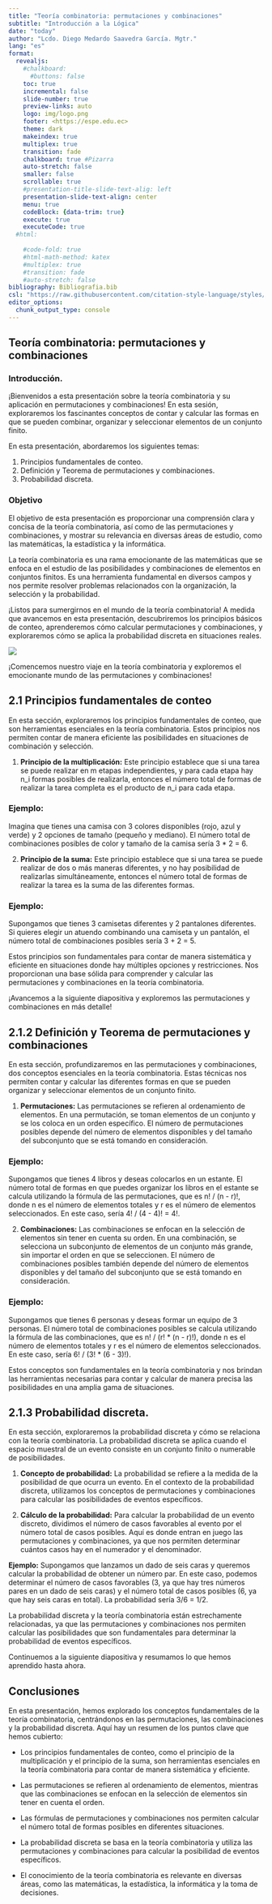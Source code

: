 ```yaml
---
title: "Teoría combinatoria: permutaciones y combinaciones"
subtitle: "Introducción a la Lógica"
date: "today"
author: "Lcdo. Diego Medardo Saavedra García. Mgtr."
lang: "es"
format:
  revealjs:
    #chalkboard: 
      #buttons: false
    toc: true
    incremental: false
    slide-number: true
    preview-links: auto
    logo: img/logo.png
    footer: <https://espe.edu.ec>
    theme: dark
    makeindex: true
    multiplex: true
    transition: fade
    chalkboard: true #Pizarra
    auto-stretch: false
    smaller: false
    scrollable: true
    #presentation-title-slide-text-alig: left
    presentation-slide-text-align: center
    menu: true
    codeBlock: {data-trim: true}
    execute: true
    executeCode: true
  #html: 
    
    #code-fold: true
    #html-math-method: katex
    #multiplex: true
    #transition: fade
    #auto-stretch: false
bibliography: Bibliografia.bib
csl: "https://raw.githubusercontent.com/citation-style-language/styles/master/apa.csl"
editor_options: 
  chunk_output_type: console
---
```


## Teoría combinatoria: permutaciones y combinaciones

### Introducción.

¡Bienvenidos a esta presentación sobre la teoría combinatoria y su aplicación en permutaciones y combinaciones! En esta sesión, exploraremos los fascinantes conceptos de contar y calcular las formas en que se pueden combinar, organizar y seleccionar elementos de un conjunto finito.

En esta presentación, abordaremos los siguientes temas:

1.  Principios fundamentales de conteo.
2.  Definición y Teorema de permutaciones y combinaciones.
3.  Probabilidad discreta.

### Objetivo

El objetivo de esta presentación es proporcionar una comprensión clara y concisa de la teoría combinatoria, así como de las permutaciones y combinaciones, y mostrar su relevancia en diversas áreas de estudio, como las matemáticas, la estadística y la informática.

La teoría combinatoria es una rama emocionante de las matemáticas que se enfoca en el estudio de las posibilidades y combinaciones de elementos en conjuntos finitos. Es una herramienta fundamental en diversos campos y nos permite resolver problemas relacionados con la organización, la selección y la probabilidad.

¡Listos para sumergirnos en el mundo de la teoría combinatoria! A medida que avancemos en esta presentación, descubriremos los principios básicos de conteo, aprenderemos cómo calcular permutaciones y combinaciones, y exploraremos cómo se aplica la probabilidad discreta en situaciones reales.

![](images/123-3747156821.jpg){fig-align="center"}

¡Comencemos nuestro viaje en la teoría combinatoria y exploremos el emocionante mundo de las permutaciones y combinaciones!

## 2.1 Principios fundamentales de conteo

En esta sección, exploraremos los principios fundamentales de conteo, que son herramientas esenciales en la teoría combinatoria. Estos principios nos permiten contar de manera eficiente las posibilidades en situaciones de combinación y selección.

1.  **Principio de la multiplicación:** Este principio establece que si una tarea se puede realizar en m etapas independientes, y para cada etapa hay n_i formas posibles de realizarla, entonces el número total de formas de realizar la tarea completa es el producto de n_i para cada etapa.

### Ejemplo:

Imagina que tienes una camisa con 3 colores disponibles (rojo, azul y verde) y 2 opciones de tamaño (pequeño y mediano). El número total de combinaciones posibles de color y tamaño de la camisa sería 3 \* 2 = 6.

2.  **Principio de la suma:** Este principio establece que si una tarea se puede realizar de dos o más maneras diferentes, y no hay posibilidad de realizarlas simultáneamente, entonces el número total de formas de realizar la tarea es la suma de las diferentes formas.

### Ejemplo:

Supongamos que tienes 3 camisetas diferentes y 2 pantalones diferentes. Si quieres elegir un atuendo combinando una camiseta y un pantalón, el número total de combinaciones posibles sería 3 + 2 = 5.

Estos principios son fundamentales para contar de manera sistemática y eficiente en situaciones donde hay múltiples opciones y restricciones. Nos proporcionan una base sólida para comprender y calcular las permutaciones y combinaciones en la teoría combinatoria.

¡Avancemos a la siguiente diapositiva y exploremos las permutaciones y combinaciones en más detalle!

## 2.1.2 Definición y Teorema de permutaciones y combinaciones

En esta sección, profundizaremos en las permutaciones y combinaciones, dos conceptos esenciales en la teoría combinatoria. Estas técnicas nos permiten contar y calcular las diferentes formas en que se pueden organizar y seleccionar elementos de un conjunto finito.

1.  **Permutaciones:** Las permutaciones se refieren al ordenamiento de elementos. En una permutación, se toman elementos de un conjunto y se los coloca en un orden específico. El número de permutaciones posibles depende del número de elementos disponibles y del tamaño del subconjunto que se está tomando en consideración.

### Ejemplo:

Supongamos que tienes 4 libros y deseas colocarlos en un estante. El número total de formas en que puedes organizar los libros en el estante se calcula utilizando la fórmula de las permutaciones, que es n! / (n - r)!, donde n es el número de elementos totales y r es el número de elementos seleccionados. En este caso, sería 4! / (4 - 4)! = 4!.

2.  **Combinaciones:** Las combinaciones se enfocan en la selección de elementos sin tener en cuenta su orden. En una combinación, se selecciona un subconjunto de elementos de un conjunto más grande, sin importar el orden en que se seleccionen. El número de combinaciones posibles también depende del número de elementos disponibles y del tamaño del subconjunto que se está tomando en consideración.

### Ejemplo:

Supongamos que tienes 6 personas y deseas formar un equipo de 3 personas. El número total de combinaciones posibles se calcula utilizando la fórmula de las combinaciones, que es n! / (r! \* (n - r)!), donde n es el número de elementos totales y r es el número de elementos seleccionados. En este caso, sería 6! / (3! \* (6 - 3)!).

Estos conceptos son fundamentales en la teoría combinatoria y nos brindan las herramientas necesarias para contar y calcular de manera precisa las posibilidades en una amplia gama de situaciones.

## 2.1.3 Probabilidad discreta.

En esta sección, exploraremos la probabilidad discreta y cómo se relaciona con la teoría combinatoria. La probabilidad discreta se aplica cuando el espacio muestral de un evento consiste en un conjunto finito o numerable de posibilidades.

1.  **Concepto de probabilidad:** La probabilidad se refiere a la medida de la posibilidad de que ocurra un evento. En el contexto de la probabilidad discreta, utilizamos los conceptos de permutaciones y combinaciones para calcular las posibilidades de eventos específicos.

2.  **Cálculo de la probabilidad:** Para calcular la probabilidad de un evento discreto, dividimos el número de casos favorables al evento por el número total de casos posibles. Aquí es donde entran en juego las permutaciones y combinaciones, ya que nos permiten determinar cuántos casos hay en el numerador y el denominador.

**Ejemplo:** Supongamos que lanzamos un dado de seis caras y queremos calcular la probabilidad de obtener un número par. En este caso, podemos determinar el número de casos favorables (3, ya que hay tres números pares en un dado de seis caras) y el número total de casos posibles (6, ya que hay seis caras en total). La probabilidad sería 3/6 = 1/2.

La probabilidad discreta y la teoría combinatoria están estrechamente relacionadas, ya que las permutaciones y combinaciones nos permiten calcular las posibilidades que son fundamentales para determinar la probabilidad de eventos específicos.

Continuemos a la siguiente diapositiva y resumamos lo que hemos aprendido hasta ahora.

## Conclusiones

En esta presentación, hemos explorado los conceptos fundamentales de la teoría combinatoria, centrándonos en las permutaciones, las combinaciones y la probabilidad discreta. Aquí hay un resumen de los puntos clave que hemos cubierto:

-   Los principios fundamentales de conteo, como el principio de la multiplicación y el principio de la suma, son herramientas esenciales en la teoría combinatoria para contar de manera sistemática y eficiente.

-   Las permutaciones se refieren al ordenamiento de elementos, mientras que las combinaciones se enfocan en la selección de elementos sin tener en cuenta el orden.

-   Las fórmulas de permutaciones y combinaciones nos permiten calcular el número total de formas posibles en diferentes situaciones.

-   La probabilidad discreta se basa en la teoría combinatoria y utiliza las permutaciones y combinaciones para calcular la posibilidad de eventos específicos.

-   El conocimiento de la teoría combinatoria es relevante en diversas áreas, como las matemáticas, la estadística, la informática y la toma de decisiones.
